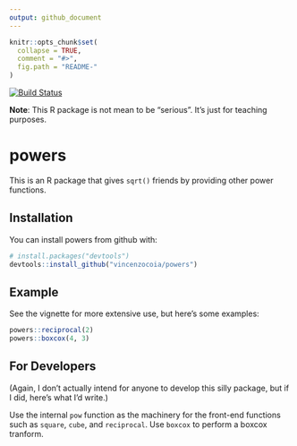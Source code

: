 ```yaml
---
output: github_document
---
```


<!-- README.md is generated from README.Rmd. Please edit that file -->

```r
knitr::opts_chunk$set(
  collapse = TRUE,
  comment = "#>",
  fig.path = "README-"
)
```

[![Build Status](https://travis-ci.org/vincenzocoia/powers.svg?branch=master)](https://travis-ci.org/vincenzocoia/powers)

__Note__: This R package is not mean to be "serious". It's just for teaching purposes. 

# powers

This is an R package that gives `sqrt()` friends by providing other power functions.

## Installation

You can install powers from github with:

```r
# install.packages("devtools")
devtools::install_github("vincenzocoia/powers")
```

## Example

See the vignette for more extensive use, but here's some examples:

```r
powers::reciprocal(2)
powers::boxcox(4, 3)
```

## For Developers

(Again, I don't actually intend for anyone to develop this silly package, but if I did, here's what I'd write.)

Use the internal `pow` function as the machinery for the front-end functions such as `square`, `cube`, and `reciprocal`. Use `boxcox` to perform a boxcox tranform.

